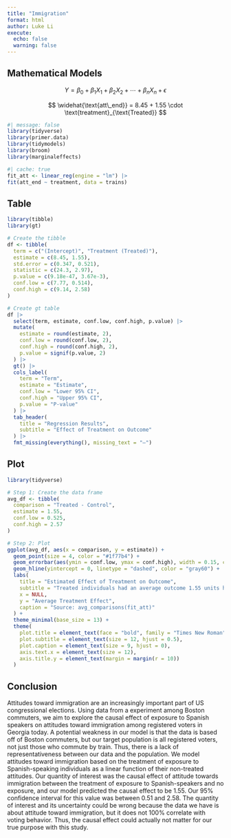 ```yaml
---
title: "Immigration"
format: html
author: Luke Li
execute: 
  echo: false
  warning: false
---
```


## Mathematical Models
$$Y = \beta_0 + \beta_1 X_1 + \beta_2 X_2 + \cdots + \beta_n X_n + \epsilon$$

$$
\widehat{\text{att\_end}} = 8.45 + 1.55 \cdot \text{treatment}_{\text{Treated}}
$$

```r
#| message: false
library(tidyverse)
library(primer.data)
library(tidymodels)
library(broom)
library(marginaleffects)
```

```r
#| cache: true
fit_att <- linear_reg(engine = "lm") |> 
fit(att_end ~ treatment, data = trains)
```

## Table
```r
library(tibble)
library(gt)

# Create the tibble
df <- tibble(
  term = c("(Intercept)", "Treatment (Treated)"),
  estimate = c(8.45, 1.55),
  std.error = c(0.347, 0.521),
  statistic = c(24.3, 2.97),
  p.value = c(9.18e-47, 3.67e-3),
  conf.low = c(7.77, 0.514),
  conf.high = c(9.14, 2.58)
)

# Create gt table
df |>
  select(term, estimate, conf.low, conf.high, p.value) |>
  mutate(
    estimate = round(estimate, 2),
    conf.low = round(conf.low, 2),
    conf.high = round(conf.high, 2),
    p.value = signif(p.value, 2)
  ) |>
  gt() |>
  cols_label(
    term = "Term",
    estimate = "Estimate",
    conf.low = "Lower 95% CI",
    conf.high = "Upper 95% CI",
    p.value = "P-value"
  ) |>
  tab_header(
    title = "Regression Results",
    subtitle = "Effect of Treatment on Outcome"
  ) |>
  fmt_missing(everything(), missing_text = "–")
```

## Plot
```r
library(tidyverse)

# Step 1: Create the data frame
avg_df <- tibble(
  comparison = "Treated - Control",
  estimate = 1.55,
  conf.low = 0.525,
  conf.high = 2.57
)

# Step 2: Plot
ggplot(avg_df, aes(x = comparison, y = estimate)) +
  geom_point(size = 4, color = "#1f77b4") +
  geom_errorbar(aes(ymin = conf.low, ymax = conf.high), width = 0.15, color = "#1f77b4") +
  geom_hline(yintercept = 0, linetype = "dashed", color = "gray60") +
  labs(
    title = "Estimated Effect of Treatment on Outcome",
    subtitle = "Treated individuals had an average outcome 1.55 units higher than controls\n(95% CI: 0.53 to 2.57, p = 0.003)",
    x = NULL,
    y = "Average Treatment Effect",
    caption = "Source: avg_comparisons(fit_att)"
  ) +
  theme_minimal(base_size = 13) +
  theme(
    plot.title = element_text(face = "bold", family = "Times New Roman", size = 16, hjust = 0.5),
    plot.subtitle = element_text(size = 12, hjust = 0.5),
    plot.caption = element_text(size = 9, hjust = 0),
    axis.text.x = element_text(size = 12),
    axis.title.y = element_text(margin = margin(r = 10))
  )
```

## Conclusion
Attitudes toward immigration are an increasingly important part of US congressional elections. Using data from a experiment among Boston commuters, we aim to explore the causal effect of exposure to Spanish speakers on attitudes toward immigration among registered voters in Georgia today. A potential weakness in our model is that the data is based off of Boston commuters, but our target population is all registered voters, not just those who commute by train. Thus, there is a lack of representativeness between our data and the population. We model attitudes toward immigration based on the treatment of exposure to Spanish-speaking individuals as a linear function of their non-treated attitudes. Our quantity of interest was the causal effect of attitude towards immigration between the treatment of exposure to Spanish-speakers and no exposure, and our model predicted the causal effect to be 1.55. Our 95% confidence interval for this value was between 0.51 and 2.58. The quantity of interest and its uncertainty could be wrong because the data we have is about attitude toward immigration, but it does not 100% correlate with voting behavior. Thus, the causal effect could actually not matter for our true purpose with this study.
